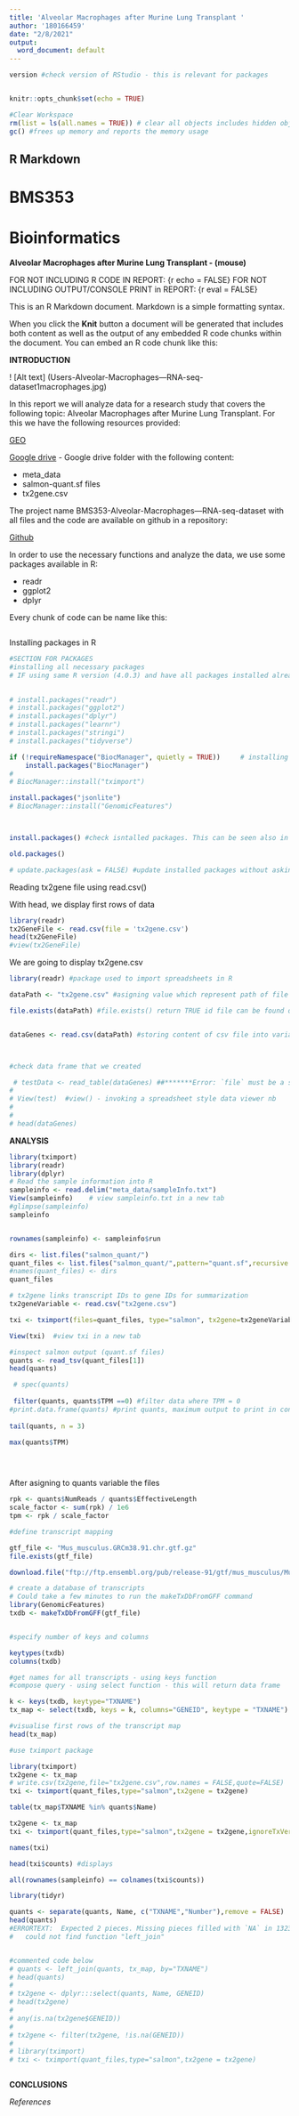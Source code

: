 ---
title: 'Alveolar Macrophages after Murine Lung Transplant '
author: '180166459'
date: "2/8/2021"
output:
  word_document: default
---
```{r echo = FALSE, eval = FALSE}
version #check version of RStudio - this is relevant for packages 
```

```{r setup, include=FALSE}
```

```{r setup, include=FALSE}
knitr::opts_chunk$set(echo = TRUE)
```

```{r echo = FALSE, eval = FALSE}
#Clear Workspace
rm(list = ls(all.names = TRUE)) # clear all objects includes hidden objects.
gc() #frees up memory and reports the memory usage
```

## R Markdown

# **BMS353**

# **Bioinformatics**

**Alveolar Macrophages after Murine Lung Transplant -
(mouse)**

FOR NOT INCLUDING R CODE IN REPORT: {r echo = FALSE}
FOR NOT INCLUDING OUTPUT/CONSOLE PRINT in REPORT: {r eval = FALSE}

This is an R Markdown document. Markdown is a simple formatting syntax.

When you click the **Knit** button a document will be generated that includes both content as well as the output of any embedded R code chunks within the document. You can embed an R code chunk like this:


**INTRODUCTION**

! [Alt text] (Users\Andr\Documents\BMS353-Alveolar-Macrophages---RNA-seq-dataset\images\image1macrophages.jpg)

In this report we will analyze data for a research study that covers the following topic: Alveolar Macrophages after Murine Lung Transplant. For this we have the following resources provided:

[GEO](https://www.ncbi.nlm.nih.gov/geo/query/acc.cgi?acc=GSE116583)

[Google drive](https://drive.google.com/drive/folders/1AqYi0Ps5t5xo6XYWXjOtO6eDOMpT1ADE) - Google drive folder with the following content:

* meta_data
* salmon-quant.sf files
* tx2gene.csv


The project name BMS353-Alveolar-Macrophages---RNA-seq-dataset with all files and the code are available on github in a repository:

[Github](https://github.com/IoanaAndra/BMS353-Alveolar-Macrophages---RNA-seq-dataset)


In order to use the necessary functions and analyze the data, we use some packages available in R:

* readr
* ggplot2
* dplyr

Every chunk of code can be name like this:
```{r Name_of_chunk_here}

```

Installing packages in R

```{r eval = FALSE, tidy =FALSE}
#SECTION FOR PACKAGES
#installing all necessary packages
# IF using same R version (4.0.3) and have all packages installed already, all lines of this section can remain commented 

 
# install.packages("readr")
# install.packages("ggplot2")
# install.packages("dplyr")
# install.packages("learnr")
# install.packages("stringi")
# install.packages("tidyverse")

if (!requireNamespace("BiocManager", quietly = TRUE))     # installing tximport
    install.packages("BiocManager")
# 
# BiocManager::install("tximport")

install.packages("jsonlite")
# BiocManager::install("GenomicFeatures")



install.packages() #check isntalled packages. This can be seen also in Packages tab

old.packages() 

# update.packages(ask = FALSE) #update installed packages without asking permission from user

```

Reading tx2gene file using read.csv()

With head, we display first rows of data
```{r Read tx2gene.csv, tidy =FALSE, collapse = FALSE} 
library(readr)
tx2GeneFile <- read.csv(file = 'tx2gene.csv')
head(tx2GeneFile)
#view(tx2GeneFile)
```



We are going to display tx2gene.csv

```{r tidy =FALSE, collapse = FALSE}

library(readr) #package used to import spreadsheets in R

dataPath <- "tx2gene.csv" #asigning value which represent path of file

file.exists(dataPath) #file.exists() return TRUE id file can be found or FALSE if it is not found


dataGenes <- read.csv(dataPath) #storing content of csv file into variable data_genes



#check data frame that we created

 # testData <- read_table(dataGenes) ##*******Error: `file` must be a string, raw vector or a connection.
# 
# View(test)  #view() - invoking a spreadsheet style data viewer nb
# 
# 
# head(dataGenes)

```

**ANALYSIS**


```{r tidy =FALSE, collapse = FALSE}


library(tximport)
library(readr)
library(dplyr)
# Read the sample information into R
sampleinfo <- read.delim("meta_data/sampleInfo.txt")
View(sampleinfo)    # view sampleinfo.txt in a new tab
#glimpse(sampleinfo)
sampleinfo


rownames(sampleinfo) <- sampleinfo$run 

dirs <- list.files("salmon_quant/")
quant_files <- list.files("salmon_quant/",pattern="quant.sf",recursive = TRUE,full.names = TRUE)
#names(quant_files) <- dirs
quant_files

# tx2gene links transcript IDs to gene IDs for summarization
tx2geneVariable <- read.csv("tx2gene.csv")

txi <- tximport(files=quant_files, type="salmon", tx2gene=tx2geneVariable)

View(txi)  #view txi in a new tab

#inspect salmon output (quant.sf files)
quants <- read_tsv(quant_files[1])
head(quants)

 # spec(quants)
 
 filter(quants, quants$TPM ==0) #filter data where TPM = 0
#print.data.frame(quants) #print quants, maximum output to print in console 200 lines
 
tail(quants, n = 3)

max(quants$TPM)


 
```


After asigning to quants variable the files


```{r tidy = FALSE, collapse = FALSE}
rpk <- quants$NumReads / quants$EffectiveLength
scale_factor <- sum(rpk) / 1e6
tpm <- rpk / scale_factor

#define transcript mapping

gtf_file <- "Mus_musculus.GRCm38.91.chr.gtf.gz"
file.exists(gtf_file)

download.file("ftp://ftp.ensembl.org/pub/release-91/gtf/mus_musculus/Mus_musculus.GRCm38.91.chr.gtf.gz",destfile = gtf_file) #gtf based on organism of interest

# create a database of transcripts
# Could take a few minutes to run the makeTxDbFromGFF command
library(GenomicFeatures)
txdb <- makeTxDbFromGFF(gtf_file)


#specify number of keys and columns

keytypes(txdb)
columns(txdb)

#get names for all transcripts - using keys function
#compose query - using select function - this will return data frame

k <- keys(txdb, keytype="TXNAME")
tx_map <- select(txdb, keys = k, columns="GENEID", keytype = "TXNAME")

#visualise first rows of the transcript map
head(tx_map)
```



``` {r eval = FALSE, tidy = FALSE}
#use tximport package

library(tximport)
tx2gene <- tx_map
# write.csv(tx2gene,file="tx2gene.csv",row.names = FALSE,quote=FALSE)
txi <- tximport(quant_files,type="salmon",tx2gene = tx2gene)

table(tx_map$TXNAME %in% quants$Name)

tx2gene <- tx_map
txi <- tximport(quant_files,type="salmon",tx2gene = tx2gene,ignoreTxVersion = TRUE)

names(txi)

head(txi$counts) #displays 

all(rownames(sampleinfo) == colnames(txi$counts))

library(tidyr)

quants <- separate(quants, Name, c("TXNAME","Number"),remove = FALSE)
head(quants)
#ERRORTEXT:  Expected 2 pieces. Missing pieces filled with `NA` in 132374 rows [1, 2, 3, 4, 5, 6, 7, 8, 9, 10, 11, 12, 13, 14, 15, 16, 17, 18, 19, 20, ...].Error in left_join(quants, tx_map, by = "TXNAME") : 
#   could not find function "left_join"


#commented code below
# quants <- left_join(quants, tx_map, by="TXNAME")
# head(quants)
# 
# tx2gene <- dplyr:::select(quants, Name, GENEID)
# head(tx2gene)
# 
# any(is.na(tx2gene$GENEID))
# 
# tx2gene <- filter(tx2gene, !is.na(GENEID))
# 
# library(tximport)
# txi <- tximport(quant_files,type="salmon",tx2gene = tx2gene)
```




```{r}

```



**CONCLUSIONS**





*References*
